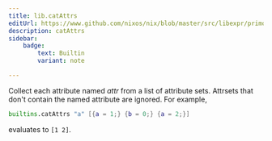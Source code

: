 ```yaml
---
title: lib.catAttrs
editUrl: https://www.github.com/nixos/nix/blob/master/src/libexpr/primops.cc
description: catAttrs
sidebar:
    badge: 
        text: Builtin
        variant: note

---
```



Collect each attribute named *attr* from a list of attribute
sets.  Attrsets that don't contain the named attribute are
ignored. For example,

```nix
builtins.catAttrs "a" [{a = 1;} {b = 0;} {a = 2;}]
```

evaluates to `[1 2]`.
